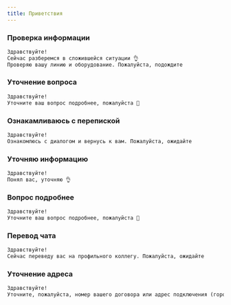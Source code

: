 ```yaml
---
title: Приветствия
---
```



### Проверка информации
```txt
Здравствуйте!
Сейчас разберемся в сложившейся ситуации 👌
Проверяю вашу линию и оборудование. Пожалуйста, подождите
```

### Уточнение вопроса
```txt
Здравствуйте!
Уточните ваш вопрос подробнее, пожалуйста 🤔
```

### Ознакамливаюсь с перепиской
```txt
Здравствуйте!
Ознакомлюсь с диалогом и вернусь к вам. Пожалуйста, ожидайте
```

### Уточняю информацию
```txt
Здравствуйте!
Понял вас, уточняю 👌
```

### Вопрос подробнее
```txt
Здравствуйте!
Уточните ваш вопрос подробнее, пожалуйста 🤔
```

### Перевод чата
```txt
Здравствуйте!
Сейчас переведу вас на профильного коллегу. Пожалуйста, ожидайте
```

### Уточнение адреса
```txt
Здравствуйте!
Уточните, пожалуйста, номер вашего договора или адрес подключения (город, улица, номер дома и квартиры), а так же ФИО владельца договора
```
